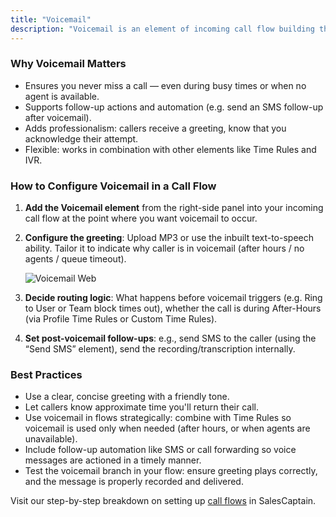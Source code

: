 ```yaml
---
title: "Voicemail"
description: "Voicemail is an element of incoming call flow building that captures recorded messages when no one is available to take the call. This could occur when agents are all busy, after a call has rung to your team or user without a response, or during hours when you’ve configured your flow to route calls to voicemail. "
---
```


### **Why Voicemail Matters**

- Ensures you never miss a call — even during busy times or when no agent is available.
- Supports follow-up actions and automation (e.g. send an SMS follow-up after voicemail).
- Adds professionalism: callers receive a greeting, know that you acknowledge their attempt.
- Flexible: works in combination with other elements like Time Rules and IVR.

### **How to Configure Voicemail in a Call Flow**

1. **Add the Voicemail element** from the right-side panel into your incoming call flow at the point where you want voicemail to occur.
2. **Configure the greeting**: Upload MP3 or use the inbuilt text-to-speech ability. Tailor it to indicate why caller is in voicemail (after hours / no agents / queue timeout).

   ![Voicemail Web](/voicemail.webp)
3. **Decide routing logic**: What happens before voicemail triggers (e.g. Ring to User or Team block times out), whether the call is during After-Hours (via Profile Time Rules or Custom Time Rules).
4. **Set post-voicemail follow-ups**: e.g., send SMS to the caller (using the “Send SMS” element), send the recording/transcription internally.

### **Best Practices**

- Use a clear, concise greeting with a friendly tone.
- Let callers know approximate time you'll return their call.
- Use voicemail in flows strategically: combine with Time Rules so voicemail is used only when needed (after hours, or when agents are unavailable).
- Include follow-up automation like SMS or call forwarding so voice messages are actioned in a timely manner.
- Test the voicemail branch in your flow: ensure greeting plays correctly, and the message is properly recorded and delivered.

Visit our step-by-step breakdown on setting up [call flows](Core-Features/Calls/Call-Flows/Creating-Call-Flows) in SalesCaptain.